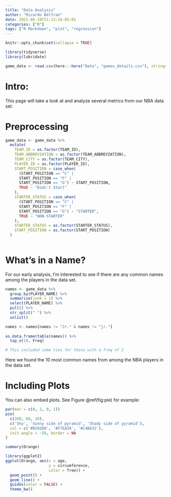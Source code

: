 ```yaml
---
title: "Data Analysis"
author: "Ricardo Beltran"
date: 2021-06-10T21:13:14-05:01
categories: ["R"]
tags: ["R Markdown", "plot", "regression"]
---
```


```r
knitr::opts_chunk$set(collapse = TRUE)
```

```r
library(tidyverse)
library(lubridate)
```

```r

game_data <- read.csv(here:::here("Data", "games_details.csv"), stringsAsFactors = FALSE)

```

# Intro:

This page will take a look at and analyze several metrics from our NBA data set.

# Preprocessing
```r

game_data <- game_data %>%
  mutate(
    TEAM_ID = as.factor(TEAM_ID),
    TEAM_ABBREVIATION = as.factor(TEAM_ABBREVIATION),
    TEAM_CITY = as.factor(TEAM_CITY),
    PLAYER_ID = as.factor(PLAYER_ID),
    START_POSITION = case_when(
      (START_POSITION == "C" |
      START_POSITION == "F" |
      START_POSITION == "G") ~ START_POSITION,
      TRUE ~ "Didn't Start"
    ), 
    STARTER_STATUS = case_when(
      (START_POSITION == "C" |
      START_POSITION == "F" |
      START_POSITION == "G") ~ "STARTER",
      TRUE ~ "NON-STARTER"
    ),
    STARTER_STATUS = as.factor(STARTER_STATUS),
    START_POSITION = as.factor(START_POSITION)
  )
    


```

# What's in a Name?

For our early analysis, I'm interested to see if there are any common names among the players in the data set.

```r

names <- game_data %>%
  group_by(PLAYER_NAME) %>%
  summarise(junk = 1) %>%
  select(PLAYER_NAME) %>%
  pull() %>% 
  str_split(" ") %>%
  unlist()

names <- names[names != "Jr." & names != "jr."]
  
as.data.frame(table(names)) %>%
  top_n(10, Freq)

# This included some ties for those with a freq of 2
```
Here we found the 10 most common names from among the NBA players in the data set. 

# Including Plots

You can also embed plots. See Figure \@ref(fig:pie) for example:






```r
par(mar = c(0, 1, 0, 1))
pie(
  c(280, 60, 20),
  c('Sky', 'Sunny side of pyramid', 'Shady side of pyramid'),
  col = c('#0292D8', '#F7EA39', '#C4B632'),
  init.angle = -50, border = NA
)
```

```r
summary(Orange)
```

```r
library(ggplot2)
ggplot(Orange, aes(x = age, 
                   y = circumference, 
                   color = Tree)) +
  geom_point() +
  geom_line() +
  guides(color = FALSE) +
  theme_bw()
```
